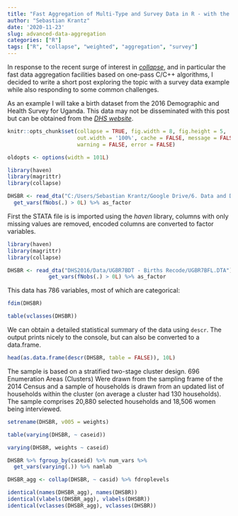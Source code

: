 ```yaml
---
title: "Fast Aggregation of Multi-Type and Survey Data in R - with the collapse Package"
author: "Sebastian Krantz"
date: '2020-11-23'
slug: advanced-data-aggregation
categories: ["R"]
tags: ["R", "collapse", "weighted", "aggregation", "survey"]
---
```


In response to the recent surge of interest in [*collapse*](https://sebkrantz.github.io/collapse/), and in particular the fast data aggregation facilities based on one-pass C/C++ algorithms, I decided to write a short post exploring the topic with a survey data example while also responding to some common challenges.

As an example I will take a birth dataset from the 2016 Demographic and Health Survey for Uganda. This data may not be disseminated with this post but can be obtained from the [*DHS website*](https://dhsprogram.com/data/dataset/Uganda_Standard-DHS_2016.cfm?flag=0). 


```r
knitr::opts_chunk$set(collapse = TRUE, fig.width = 8, fig.height = 5, 
                      out.width = '100%', cache = FALSE, message = FALSE, 
                      warning = FALSE, error = FALSE)

oldopts <- options(width = 101L)

library(haven)
library(magrittr)
library(collapse)

DHSBR <- read_dta("C:/Users/Sebastian Krantz/Google Drive/6. Data and Data Systems/DHS2016/Data/UGBR7BDT - Births Recode/UGBR7BFL.DTA") %>%
  get_vars(fNobs(.) > 0L) %>% as_factor

```

First the STATA file is is imported using the *haven* library, columns with only missing values are removed, encoded columns are converted to factor variables.

```r

library(haven)
library(magrittr)
library(collapse)

DHSBR <- read_dta("DHS2016/Data/UGBR7BDT - Births Recode/UGBR7BFL.DTA") %>%
             get_vars(fNobs(.) > 0L) %>% as_factor

```

This data has 786 variables, most of which are categorical:

```r
fdim(DHSBR)

table(vclasses(DHSBR))

```
We can obtain a detailed statistical summary of the data using `descr`. The output prints nicely to the console, but can also be converted to a data.frame.

```r
head(as.data.frame(descr(DHSBR, table = FALSE)), 10L)
```

The sample is based on a stratified two-stage cluster design. 696 Enumeration Areas (Clusters) Were drawn from the sampling frame of the 2014 Census and a sample of households is drawn from an updated list of households within the cluster (on average a cluster had 130 households). The sample comprises 20,880 selected households and 18,506 women being interviewed. 

```r
setrename(DHSBR, v005 = weights)

table(varying(DHSBR, ~ caseid))

varying(DHSBR, weights ~ caseid)
```

```r
DHSBR %>% fgroup_by(caseid) %>% num_vars %>% 
  get_vars(varying(.)) %>% namlab
```

```r
DHSBR_agg <- collap(DHSBR, ~ casid) %>% fdroplevels

identical(names(DHSBR_agg), names(DHSBR))
identical(vlabels(DHSBR_agg), vlabels(DHSBR))
identical(vclasses(DHSBR_agg), vclasses(DHSBR))
```
